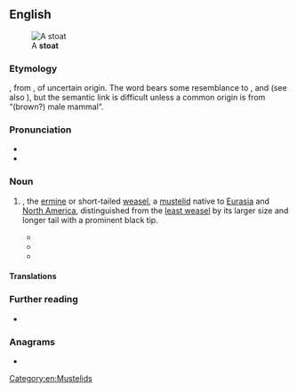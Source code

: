 ==English==
[[File:Mustela erminea upright.jpg|right|thumb|A '''stoat''']]

===Etymology===
{{defdate|Mid 1400s}}, from {{inh|en|enm|stote||the ermine, especially in its brown summer coat}}, of uncertain origin. The word bears some resemblance to {{cog|non|stutr||bull}}, {{cog|sv|stut||bull, [[steer]]}} and {{cog|da|stud||steer}} (see also {{cog|en|stot}}), but the semantic link is difficult unless a common origin is from “(brown?) male mammal”.

===Pronunciation===
* {{IPA|en|/ˈstəʊt/}}
* {{rhymes|en|əʊt}}

===Noun===
{{en-noun}}

# {{m|mul|Mustela erminea}}, the [[ermine]] or short-tailed [[weasel]], a [[mustelid]] native to [[Eurasia]] and [[North America]], distinguished from the [[least weasel]] by its larger size and longer tail with a prominent black tip.
#* {{quote-text
|en
|year=1886
|title=Transactions of the Edinburgh Naturalists' Field Club
|volume=1
|pageurl=http://books.google.com.au/books?id=ikRKAAAAYAAJ&q=%22stoat%22%7C%22stoats%22&dq=%22stoat%22%7C%22stoats%22&hl=en&sa=X&ei=4Tk0U63NJYX3lAWaz4H4Cw&redir_esc=y
|page=135
|passage=I have never seen '''Stoats''' hunt in packs, but it is certain both Weasels and '''Stoats''' do so.}}
#* {{quote-text
|en
|year=2003
|author=John Long
|title=Introduced Mammals of the World: Their History, Distribution and Influence
|pageurl=http://books.google.com.au/books?id=7YC3cYhGMOcC&pg=PA272&dq=%22stoat%22%7C%22stoats%22&hl=en&sa=X&ei=4Tk0U63NJYX3lAWaz4H4Cw&redir_esc=y#v=onepage&q=%22stoat%22%7C%22stoats%22&f=false
|page=272
|passage=In 1953 it was reported that the '''stoat''' had increased to a high population level, but that the weasel introduced at the same time had disappeared (de Vos ''et al.'' 1956).}}
#* {{quote-text
|en
|year=2005
|author=T. C. R. White
|title=Why Does the World Stay Green?: Nutrition and Survival of Plant-eaters
|pageurl=http://books.google.com.au/books?id=Zf6pZp20qxEC&pg=PA91&dq=%22stoat%22%7C%22stoats%22&hl=en&sa=X&ei=4Tk0U63NJYX3lAWaz4H4Cw&redir_esc=y#v=onepage&q=%22stoat%22%7C%22stoats%22&f=false
|page=91
|passage=European '''stoats''' were long ago introduced to New Zealand (along with ferrets and weasels!) in the mistaken belief that they would control the burgeoning populations of introduced rabbits.}}
#: {{syn|en|ermine|q1=especially when in white winter coat|short-tailed weasel|q2=US}}

====Translations====
{{trans-see|stoat|ermine}}

===Further reading===
* {{pedia}}

===Anagrams===
* {{anagrams|en|a=aostt|TOAST|stato-|tasto|toast|toats|totas}}

[[Category:en:Mustelids]]